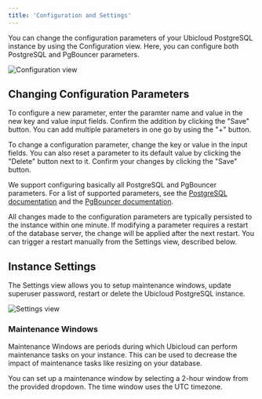 ```yaml
---
title: 'Configuration and Settings'
---
```


You can change the configuration parameters of your Ubicloud PostgreSQL instance
by using the Configuration view. Here, you can configure both PostgreSQL and
PgBouncer parameters.

![Configuration view](/managed-postgresql/configuration-screenshot.png)

## Changing Configuration Parameters

To configure a new parameter, enter the paramter name and value in the new key
and value input fields.  Confirm the addition by clicking the "Save" button. You
can add multiple parameters in one go by using the "+" button.

To change a configuration parameter, change the key or value in the input
fields.  You can also reset a parameter to its default value by clicking the
"Delete" button next to it. Confirm your changes by clicking the "Save" button.

We support configuring basically all PostgreSQL and PgBouncer parameters. For a
list of supported parameters, see the [PostgreSQL documentation](https://www.postgresql.org/docs/current/runtime-config.html)
and the [PgBouncer documentation](https://www.pgbouncer.org/config.html).

All changes made to the configuration parameters are typically persisted to the
instance within one minute. If modifying a parameter requires a restart of the
database server, the change will be applied after the next restart. You
can trigger a restart manually from the Settings view, described below.

## Instance Settings

The Settings view allows you to setup maintenance windows, update superuser
password, restart or delete the Ubicloud PostgreSQL instance.

![Settings view](/managed-postgresql/settings-screenshot.png)

### Maintenance Windows

Maintenance Windows are periods during which Ubicloud can perform maintenance
tasks on your instance. This can be used to decrease the impact of maintenance
tasks like resizing on your database.

You can set up a maintenance window by selecting a 2-hour window from the
provided dropdown. The time window uses the UTC timezone.
